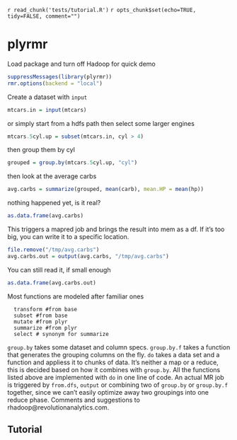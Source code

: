 `r read_chunk('tests/tutorial.R')`
`r opts_chunk$set(echo=TRUE, tidy=FALSE, comment="")`

plyrmr
=====

Load package and turn off Hadoop for quick demo
```r
suppressMessages(library(plyrmr))
rmr.options(backend = "local")
```

Create a dataset with `input`

```r
mtcars.in = input(mtcars)
```

or simply start from a hdfs path then select some larger engines

```r
mtcars.5cyl.up = subset(mtcars.in, cyl > 4)
```

then group them by cyl

```r
grouped = group.by(mtcars.5cyl.up, "cyl")
```

then look at the average carbs

```r
avg.carbs = summarize(grouped, mean(carb), mean.HP = mean(hp))
```

nothing happened yet, is it real?

```r
as.data.frame(avg.carbs)
```

This triggers a mapred job and brings the result into mem as a df. If it's too big, you can write it to a specific location.

```r
file.remove("/tmp/avg.carbs")
avg.carbs.out = output(avg.carbs, "/tmp/avg.carbs")
```

You can still read it, if small enough

```r
as.data.frame(avg.carbs.out)
```

Most functions are modeled after familiar ones

```
  transform #from base
  subset #from base
  mutate #from plyr
  summarize #from plyr
  select # synonym for summarize
```

`group.by` takes some dataset and column specs. `group.by.f` takes a function that generates the grouping columns on the fly.
`do` takes a data set and a function and appliess it to chunks of data. It's neither a map or a reduce, this is decided based on 
how it combines with `group.by`. All the functions listed above are implemented with `do` in one line of code. An actual MR job 
is triggered by `from.dfs`, `output` or combining two of `group.by` or `group.by.f` together, since we can't easily optimize
away two groupings into one reduce phase. Comments and suggestions to rhadoop@revolutionanalytics.com.


## Tutorial


```r
```

```r
```

```r
```

```r
```

```r
```

```r
```

```r
```

```r
```

```r
```

```r
```

```r
```

```r
```

```r
```

```r
```

```r
```

```r
```

```r
```

```r
```

```r
```

```r
```

```r
```

```r
```

```r
```

```r
```

```r
```
 
```r
```

```r
```



